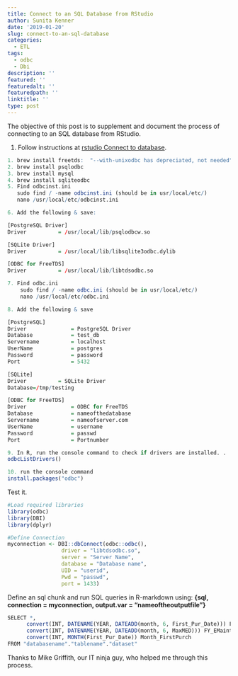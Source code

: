 ```yaml
---
title: Connect to an SQL Database from RStudio
author: Sunita Kenner
date: '2019-01-20'
slug: connect-to-an-sql-database
categories:
  - ETL
tags:
  - odbc
  - Dbi
description: ''
featured: ''
featuredalt: ''
featuredpath: ''
linktitle: ''
type: post
---
```


The objective of this post is to supplement and document the process of connecting to an SQL database from RStudio.  

1.  Follow instructions at [rstudio Connect to database](https://db.rstudio.com/getting-started/connect-to-database/).  

```r

1. brew install freetds:  "--with-unixodbc has depreciated, not needed"
2. brew install psqlodbc
3. brew install mysql
4. brew install sqliteodbc
5. Find odbcinst.ini
   sudo find / -name odbcinst.ini (should be in usr/local/etc/)
   nano /usr/local/etc/odbcinst.ini

6. Add the following & save:

[PostgreSQL Driver]
Driver          = /usr/local/lib/psqlodbcw.so

[SQLite Driver]
Driver          = /usr/local/lib/libsqlite3odbc.dylib

[ODBC for FreeTDS]
Driver          = /usr/local/lib/libtdsodbc.so

7. Find odbc.ini
    sudo find / -name odbc.ini (should be in usr/local/etc/)
    nano /usr/local/etc/odbc.ini

8. Add the following & save

[PostgreSQL]
Driver              = PostgreSQL Driver
Database            = test_db
Servername          = localhost
UserName            = postgres
Password            = password
Port                = 5432

[SQLite]
Driver          = SQLite Driver
Database=/tmp/testing

[ODBC for FreeTDS]
Driver              = ODBC for FreeTDS
Database            = nameofthedatabase
Servername          = nameofserver.com
UserName            = username
Password            = passwd
Port                = Portnumber

9. In R, run the console command to check if drivers are installed. . .
odbcListDrivers()

10. run the console command 
install.packages("odbc")

```

Test it.
```r
#Load required libraries
library(odbc)
library(DBI)
library(dplyr)

#Define Connection
myconnection <- DBI::dbConnect(odbc::odbc(),
                 driver = "libtdsodbc.so",
                 server = "Server Name",
                 database = "Database name",
                 UID = "userid",
                 Pwd = "passwd",
                 port = 1433)

```

Define an sql chunk and run SQL queries in R-markdown using: **{sql, connection = myconnection, output.var = "nameoftheoutputfile"}**

```r

SELECT *, 
      convert(INT, DATENAME(YEAR, DATEADD(month, 6, First_Pur_Date))) FY_FirstPurchase,
      convert(INT, DATENAME(YEAR, DATEADD(month, 6, MaxMED))) FY_EMaintD,
      convert(INT, MONTH(First_Pur_Date)) Month_FirstPurch
FROM "databasename"."tablename"."dataset"

```


Thanks to Mike Griffith, our IT ninja guy, who helped me through this process. 
